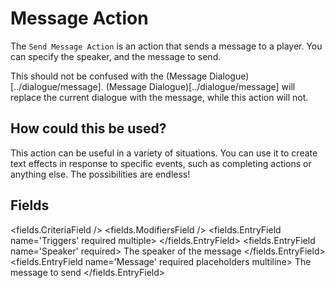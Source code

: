 
# Message Action 

The `Send Message Action` is an action that sends a message to a player.
You can specify the speaker, and the message to send.

This should not be confused with the (Message Dialogue)[../dialogue/message].
(Message Dialogue)[../dialogue/message] will replace the current dialogue with the message, while this action will not.

## How could this be used?

This action can be useful in a variety of situations.
You can use it to create text effects in response to specific events, such as completing actions or anything else.
The possibilities are endless!


## Fields

<fields.CriteriaField />
<fields.ModifiersField />
<fields.EntryField name='Triggers' required multiple>
</fields.EntryField>
<fields.EntryField name='Speaker' required>
     The speaker of the message
</fields.EntryField>
<fields.EntryField name='Message' required placeholders multiline>
     The message to send
</fields.EntryField>
